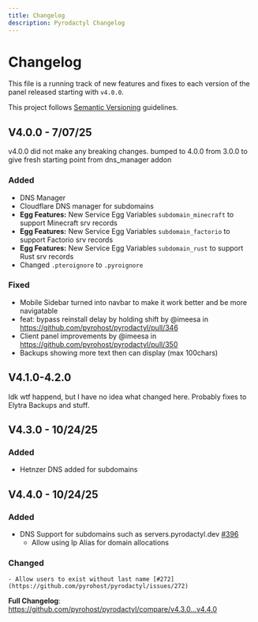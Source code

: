 ```yaml
---
title: Changelog
description: Pyrodactyl Changelog
---
```



# Changelog
This file is a running track of new features and fixes to each version of the panel released starting with `v4.0.0`.

This project follows [Semantic Versioning](http://semver.org) guidelines.

## V4.0.0 - 7/07/25
<Callout type="info">
v4.0.0 did not make any breaking changes. bumped to 4.0.0 from 3.0.0 to give
fresh starting point from dns_manager addon
</Callout>

### Added
  - DNS Manager
  - Cloudflare DNS manager for subdomains
  - **Egg Features:** New Service Egg Variables `subdomain_minecraft` to support Minecraft srv records
  - **Egg Features:** New Service Egg Variables `subdomain_factorio` to support Factorio srv records
  - **Egg Features:** New Service Egg Variables `subdomain_rust` to support Rust srv records
  - Changed `.pteroignore` to `.pyroignore`

### Fixed
  - Mobile Sidebar turned into navbar to make it work better and be more navigatable
  - feat: bypass reinstall delay by holding shift by @imeesa in https://github.com/pyrohost/pyrodactyl/pull/346
  - Client panel improvements by @imeesa in https://github.com/pyrohost/pyrodactyl/pull/350
  - Backups showing more text then can display (max 100chars)

## V4.1.0-4.2.0

Idk wtf happend, but I have no idea what changed here.
Probably fixes to Elytra Backups and stuff.


## V4.3.0 - 10/24/25

### Added
  - Hetnzer DNS added for subdomains


## V4.4.0 - 10/24/25

### Added
  - DNS Support for subdomains such as servers.pyrodactyl.dev [#396](https://github.com/pyrohost/pyrodactyl/issues/396)
	- Allow using Ip Alias for domain allocations

### Changed
	- Allow users to exist without last name [#272](https://github.com/pyrohost/pyrodactyl/issues/272)


**Full Changelog**: https://github.com/pyrohost/pyrodactyl/compare/v4.3.0...v4.4.0

